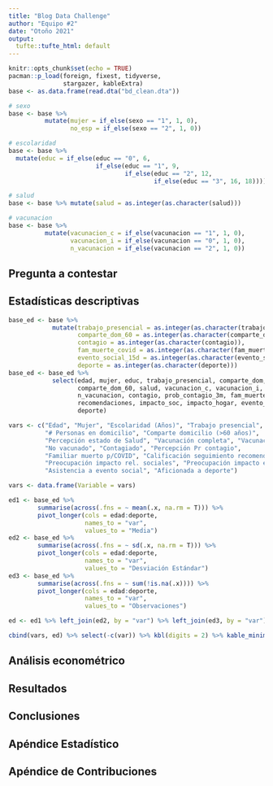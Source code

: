 ```yaml
---
title: "Blog Data Challenge"
author: "Equipo #2"
date: "Otoño 2021"
output:
  tufte::tufte_html: default
---
```


```r
knitr::opts_chunk$set(echo = TRUE)
pacman::p_load(foreign, fixest, tidyverse,
               stargazer, kableExtra)
base <- as.data.frame(read.dta("bd_clean.dta"))
```

```r
# sexo
base <- base %>%
          mutate(mujer = if_else(sexo == "1", 1, 0),
                 no_esp = if_else(sexo == "2", 1, 0))

# escolaridad
base <- base %>% 
  mutate(educ = if_else(educ == "0", 6,
                        if_else(educ == "1", 9,
                                if_else(educ == "2", 12,
                                        if_else(educ == "3", 16, 18)))))

# salud
base <- base %>% mutate(salud = as.integer(as.character(salud)))

# vacunacion
base <- base %>% 
          mutate(vacunacion_c = if_else(vacunacion == "1", 1, 0),
                 vacunacion_i = if_else(vacunacion == "0", 1, 0),
                 n_vacunacion = if_else(vacunacion == "2", 1, 0))
```




## Pregunta a contestar

## Estadísticas descriptivas

```r
base_ed <- base %>% 
            mutate(trabajo_presencial = as.integer(as.character(trabajo_presencial)),
                   comparte_dom_60 = as.integer(as.character(comparte_dom_60)),
                   contagio = as.integer(as.character(contagio)),
                   fam_muerte_covid = as.integer(as.character(fam_muerte_covid)),
                   evento_social_15d = as.integer(as.character(evento_social_15d)),
                   deporte = as.integer(as.character(deporte)))
base_ed <- base_ed %>% 
            select(edad, mujer, educ, trabajo_presencial, comparte_dom,
                   comparte_dom_60, salud, vacunacion_c, vacunacion_i,
                   n_vacunacion, contagio, prob_contagio_3m, fam_muerte_covid,
                   recomendaciones, impacto_soc, impacto_hogar, evento_social_15d,
                   deporte)

vars <- c("Edad", "Mujer", "Escolaridad (Años)", "Trabajo presencial",
          "# Personas en domicilio", "Comparte domicilio (>60 años)", 
          "Percepción estado de Salud", "Vacunación completa", "Vacunación incompleta",
          "No vacunado", "Contagiado", "Percepción Pr contagio", 
          "Familiar muerto p/COVID", "Calificación seguimiento recomendaciones",
          "Preocupación impacto rel. sociales", "Preocupación impacto estrés hogar",
          "Asistencia a evento social", "Aficionada a deporte")

vars <- data.frame(Variable = vars)

ed1 <- base_ed %>%
        summarise(across(.fns = ~ mean(.x, na.rm = T))) %>% 
        pivot_longer(cols = edad:deporte,
                     names_to = "var",
                     values_to = "Media") 
ed2 <- base_ed %>% 
        summarise(across(.fns = ~ sd(.x, na.rm = T))) %>% 
        pivot_longer(cols = edad:deporte,
                     names_to = "var",
                     values_to = "Desviación Estándar")
ed3 <- base_ed %>% 
        summarise(across(.fns = ~ sum(!is.na(.x)))) %>% 
        pivot_longer(cols = edad:deporte,
                     names_to = "var",
                     values_to = "Observaciones") 

ed <- ed1 %>% left_join(ed2, by = "var") %>% left_join(ed3, by = "var")

cbind(vars, ed) %>% select(-c(var)) %>% kbl(digits = 2) %>% kable_minimal()
```

## Análisis econométrico

## Resultados

## Conclusiones

## Apéndice Estadístico {-} 


## Apéndice de Contribuciones {-} 







